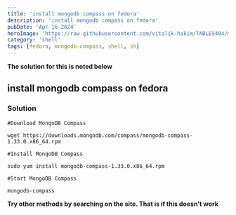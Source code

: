 ```yaml
---
title: 'install mongodb compass on fedora'
description: 'install mongodb compass on fedora'
pubDate: 'Apr 16 2024'
heroImage: 'https://raw.githubusercontent.com/vitalik-hakim/TABLES404/main/error_b/SHELL.jpg'
category: 'shell'
tags: [fedora, mongodb-compass, shell, sh]
---
```


**The solution for this is noted below**

## install mongodb compass on fedora

### Solution

```shell
#Download MongoDB Compass

wget https://downloads.mongodb.com/compass/mongodb-compass-1.33.0.x86_64.rpm

#Install MongoDB Compass

sudo yum install mongodb-compass-1.33.0.x86_64.rpm

#Start MongoDB Compass

mongodb-compass
```

**Try other methods by searching on the site. That is if this doesn't work**
